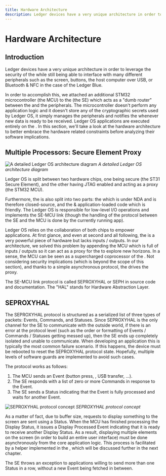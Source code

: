 ```yaml
---
title: Hardware Architecture
description: Ledger devices have a very unique architecture in order to leverage the security of the Secure Element while still being able to interface with many different peripherals such as the screen, buttons, the host computer over USB, or Bluetooth & NFC.
---
```




# Hardware Architecture

## Introduction

Ledger devices have a very unique architecture in order to leverage the security of the <Glossary word="Secure Element"></Glossary> while still being able to interface with many different peripherals such as the screen, buttons, the host computer over USB, or Bluetooth & NFC in the case of the Ledger Blue.

In order to accomplish this, we attached an additional STM32 microcontroller (the MCU) to the <Glossary word="Secure Element"></Glossary> (the SE) which acts as a "dumb router" between the <Glossary word="Secure Element"></Glossary> and the peripherals. The microcontroller doesn't perform any application logic and it doesn't store any of the cryptographic secrets used by Ledger OS, it simply manages the peripherals and notifies the <Glossary word="Secure Element"></Glossary> whenever new data is ready to be received. Ledger OS applications are executed entirely on the <Glossary word="Secure Element"></Glossary>. In this section, we'll take a look at the hardware architecture to better embrace the hardware related constraints before analyzing their software implications.

## Multiple Processors: Secure Element Proxy

![A detailed Ledger OS architecture diagram](/device-app/bolos_architecture.png)
*A detailed Ledger OS architecture diagram*

Ledger OS is split between two hardware chips, one being secure (the ST31 Secure Element), and the other having JTAG enabled and acting as a proxy (the STM32 MCU).

Furthermore, the <Glossary word="Secure Element"></Glossary> is also split into two parts: the <Glossary word="firmware"></Glossary> which is under NDA and is therefore closed-source, and the <Glossary word="SDK"></Glossary> & application-loaded code which is <Glossary word="open source"></Glossary> friendly. The Ledger OS <Glossary word="firmware"></Glossary> is responsible for low-level I/O operations and implements the SE-MCU link (though the handling of the protocol between the SE and the MCU is done by the currently running app).

Ledger OS relies on the collaboration of both chips to empower <Glossary word="Secure Element"></Glossary> applications. At first glance, and even at second and all following, the <Glossary word="Secure Element"></Glossary> is a very powerful piece of hardware but lacks inputs / outputs. In our architecture, we solved this problem by appending the MCU which is full of inputs / outputs so it can act as a proxy for the <Glossary word="Secure Element"></Glossary> to explore new horizons. In a sense, the MCU can be seen as a supercharged coprocessor of the <Glossary word="Secure Element"></Glossary>. Not considering security implications (which is beyond the scope of this section), and thanks to a simple asynchronous protocol, the <Glossary word="Secure Element"></Glossary> drives the proxy.

The SE-MCU link protocol is called SEPROXYHAL or SEPH in source code and documentation. The "HAL" stands for Hardware Abstraction Layer.

## SEPROXYHAL

The SEPROXYHAL protocol is structured as a serialized list of three types of packets: Events, Commands, and Statuses. Since SEPROXYHAL is the only channel for the SE to communicate with the outside world, if there is an error at the protocol level (such as the order or formatting of Events / Commands / Statuses getting messed up), then the SE ends up completely isolated and unable to communicate. When developing an application this is typically the most common failure scenario. If this happens, the device must be rebooted to reset the SEPROXYHAL protocol state. Hopefully, multiple levels of software guards are implemented to avoid such cases.

The protocol works as follows:

1.  The MCU sends an Event (button press, <Glossary word="ticker"></Glossary>, USB transfer, ...).
2.  The SE responds with a list of zero or more Commands in response to the Event.
3.  The SE sends a Status indicating that the Event is fully processed
and waits for another Event.

![SEPROXYHAL protocol concept](/device-app/seproxyhal.png)
*SEPROXYHAL protocol concept*

As a matter of fact, due to buffer size, requests to display something to the screen are sent using a Status. When the MCU has finished processing the Display Status, it issues a Display Processed Event indicating that it is ready to receive another Display Status. As a result, displaying multiple elements on the screen (in order to build an entire user interface) must be done asynchronously from the core application logic. This process is facilitated by a <Glossary word="UX"></Glossary> helper implemented in the <Glossary word="SDK"></Glossary>, which will be discussed further in the next chapter.

The SE throws an exception to applications willing to send more than one Status in a row, without a new Event being fetched in between.

